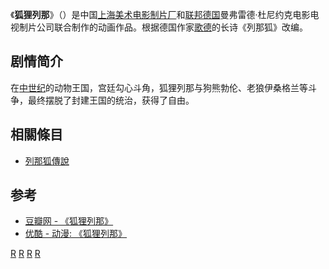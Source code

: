 {{Infobox Film
|片名          = 狐狸列那<br/>''{{lang|de|Reineke Fuchs}}''
|其他名称      = 
|图像          = 
|图像说明      = 
|导演          = 
|监制          = [[严定宪|严定宪]]<br/>[[曼弗雷德·杜尼约克|曼弗雷德·杜尼约克]]
|制片          = 
|编剧          = 
|剧本          = 
|故事          = 
|原著          = 
|旁白          = 
|统筹          = 
|主演          = 
|分级          = 
|副标题        = 
|主题曲        = 
|片头曲        = 
|片尾曲        = 
|配乐          = 
|摄影          = 
|剪辑          = 
|制片商        = [[上海美术电影制片厂|上海美术电影制片厂]]<br/>[[曼弗雷德·杜尼约克电影电视制片公司|曼弗雷德·杜尼约克电影电视制片公司]]
|发行商        = [[中国电影输出输入公司|中国电影输出输入公司]]<br/>[[曼弗雷德·杜尼约克电影电视制片公司|曼弗雷德·杜尼约克电影电视制片公司]]
|上映日期      = 1989年
|发行日期      = 
|片长          =  78分钟
|产地          = {{CHNML}}<br/>{{西德}}
|语言          = [[汉语普通话|汉语普通话]]
|官方网站      = 
|预算          = 
|票房          = 
|前集          = 
|续集          = 
|中国大陆片名  = 
|香港片名      = 
|澳门片名      = 
|台湾片名      = 
|新马片名      = 
|sarft_id    = <!-- 公映许可号码 -->
|amg_id      = <!-- AMG（All Media Guide）ID -->
|imdb_id     = <!-- IMDB（互联网电影数据库）ID -->
}}
《'''狐狸列那'''》（''{{lang|de|Reineke Fuchs}}''）是中国[[上海美术电影制片厂|上海美术电影制片厂]]和[[联邦德国|联邦德国]]曼弗雷德·杜尼约克电影电视制片公司联合制作的动画作品。根据德国作家[[约翰·沃尔夫冈·冯·歌德|歌德]]的长诗《列那狐》改编。

==剧情简介==
在[[中世纪|中世纪]]的动物王国，宫廷勾心斗角，狐狸列那与狗熊勃伦、老狼伊桑格兰等斗争，最终摆脱了封建王国的统治，获得了自由。

== 相關條目 ==

* [[列那狐傳說|列那狐傳說]]

==参考==
*[http://movie.douban.com/subject/2135039/ 豆瓣网 - 《狐狸列那》] {{Wayback|url=http://movie.douban.com/subject/2135039/ |date=20131004231224 }}
*[http://www.youku.com/show_page/id_z34d11a2ad91d11e0a046.html 优酷 - 动漫: 《狐狸列那》] {{Wayback|url=http://www.youku.com/show_page/id_z34d11a2ad91d11e0a046.html |date=20120617161038 }}

{{上海美术电影制片厂1980年代作品}}
[[Category:1989年中国电影作品|R]]
[[Category:1980年代中国动画电影|R]]
[[Category:狐狸主角故事|R]]
[[Category:虛構狐狸|R]]